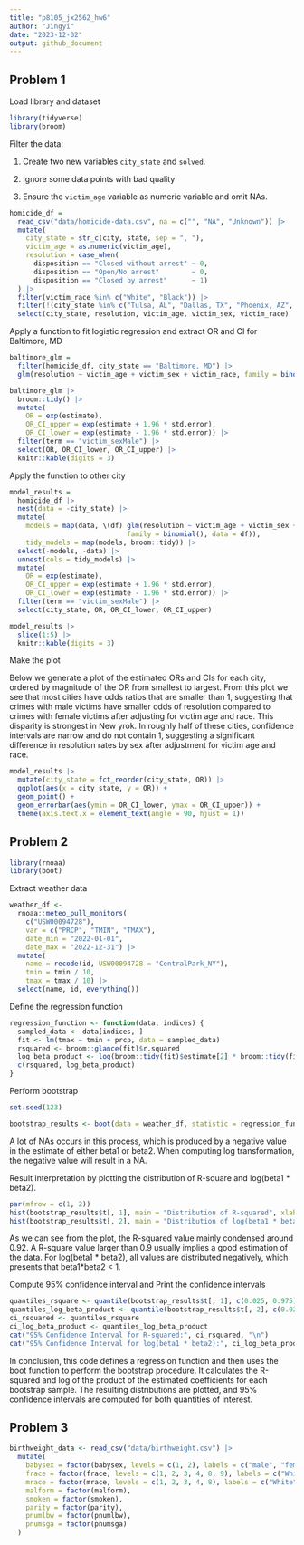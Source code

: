 ```yaml
---
title: "p8105_jx2562_hw6"
author: "Jingyi"
date: "2023-12-02"
output: github_document
---
```



## Problem 1

Load library and dataset
```r
library(tidyverse)
library(broom)
```

Filter the data:

1.    Create two new variables `city_state` and `solved`.

2.    Ignore some data points with bad quality

3.    Ensure the `victim_age` variable as numeric variable and omit NAs.

```r
homicide_df = 
  read_csv("data/homicide-data.csv", na = c("", "NA", "Unknown")) |> 
  mutate(
    city_state = str_c(city, state, sep = ", "),
    victim_age = as.numeric(victim_age),
    resolution = case_when(
      disposition == "Closed without arrest" ~ 0,
      disposition == "Open/No arrest"        ~ 0,
      disposition == "Closed by arrest"      ~ 1)
  ) |> 
  filter(victim_race %in% c("White", "Black")) |> 
  filter(!(city_state %in% c("Tulsa, AL", "Dallas, TX", "Phoenix, AZ", "Kansas City, MO"))) |> 
  select(city_state, resolution, victim_age, victim_sex, victim_race)
```

Apply a function to fit logistic regression and extract OR and CI for Baltimore, MD
```r
baltimore_glm = 
  filter(homicide_df, city_state == "Baltimore, MD") |> 
  glm(resolution ~ victim_age + victim_sex + victim_race, family = binomial(), data = _)

baltimore_glm |> 
  broom::tidy() |> 
  mutate(
    OR = exp(estimate), 
    OR_CI_upper = exp(estimate + 1.96 * std.error),
    OR_CI_lower = exp(estimate - 1.96 * std.error)) |> 
  filter(term == "victim_sexMale") |> 
  select(OR, OR_CI_lower, OR_CI_upper) |>
  knitr::kable(digits = 3)
```

Apply the function to other city
```r
model_results = 
  homicide_df |> 
  nest(data = -city_state) |> 
  mutate(
    models = map(data, \(df) glm(resolution ~ victim_age + victim_sex + victim_race, 
                             family = binomial(), data = df)),
    tidy_models = map(models, broom::tidy)) |> 
  select(-models, -data) |> 
  unnest(cols = tidy_models) |> 
  mutate(
    OR = exp(estimate), 
    OR_CI_upper = exp(estimate + 1.96 * std.error),
    OR_CI_lower = exp(estimate - 1.96 * std.error)) |> 
  filter(term == "victim_sexMale") |> 
  select(city_state, OR, OR_CI_lower, OR_CI_upper)

model_results |>
  slice(1:5) |> 
  knitr::kable(digits = 3)
```

Make the plot

Below we generate a plot of the estimated ORs and CIs for each city, ordered by magnitude of the OR from smallest to largest. From this plot we see that most cities have odds ratios that are smaller than 1, suggesting that crimes with male victims have smaller odds of resolution compared to crimes with female victims after adjusting for victim age and race. This disparity is strongest in New yrok. In roughly half of these cities, confidence intervals are narrow and do not contain 1, suggesting a significant difference in resolution rates by sex after adjustment for victim age and race. 
```r
model_results |> 
  mutate(city_state = fct_reorder(city_state, OR)) |> 
  ggplot(aes(x = city_state, y = OR)) + 
  geom_point() + 
  geom_errorbar(aes(ymin = OR_CI_lower, ymax = OR_CI_upper)) + 
  theme(axis.text.x = element_text(angle = 90, hjust = 1))
```


## Problem 2

```r
library(rnoaa)
library(boot)
```

Extract weather data

```r
weather_df <- 
  rnoaa::meteo_pull_monitors(
    c("USW00094728"),
    var = c("PRCP", "TMIN", "TMAX"), 
    date_min = "2022-01-01",
    date_max = "2022-12-31") |>
  mutate(
    name = recode(id, USW00094728 = "CentralPark_NY"),
    tmin = tmin / 10,
    tmax = tmax / 10) |>
  select(name, id, everything())
```

Define the regression function
```r
regression_function <- function(data, indices) {
  sampled_data <- data[indices, ]
  fit <- lm(tmax ~ tmin + prcp, data = sampled_data)
  rsquared <- broom::glance(fit)$r.squared
  log_beta_product <- log(broom::tidy(fit)$estimate[2] * broom::tidy(fit)$estimate[3])
  c(rsquared, log_beta_product)
}
```

Perform bootstrap
```r
set.seed(123)

bootstrap_results <- boot(data = weather_df, statistic = regression_function, R = 5000)
```

A lot of NAs occurs in this process, which is produced by a negative value in the estimate of either beta1 or beta2. When computing log transformation, the negative value will result in a NA. 

Result interpretation by plotting the distribution of R-square and log(beta1 * beta2).
```r
par(mfrow = c(1, 2))
hist(bootstrap_results$t[, 1], main = "Distribution of R-squared", xlab = "R-squared")
hist(bootstrap_results$t[, 2], main = "Distribution of log(beta1 * beta2)", xlab = "log(beta1 * beta2)")
```
As we can see from the plot, the R-squared value mainly condensed around 0.92. A R-square value larger than 0.9 usually implies a good estimation of the data. For log(beta1 * beta2), all values are distributed negatively, which presents that beta1*beta2 < 1.

Compute 95% confidence interval and Print the confidence intervals
```r
quantiles_rsquare <- quantile(bootstrap_results$t[, 1], c(0.025, 0.975), dimnames = FALSE, na.rm = T)
quantiles_log_beta_product <- quantile(bootstrap_results$t[, 2], c(0.025, 0.975), dimnames = FALSE, na.rm = T)
ci_rsquared <- quantiles_rsquare
ci_log_beta_product <- quantiles_log_beta_product
cat("95% Confidence Interval for R-squared:", ci_rsquared, "\n")
cat("95% Confidence Interval for log(beta1 * beta2):", ci_log_beta_product, "\n")
```

In conclusion, this code defines a regression function and then uses the boot function to perform the bootstrap procedure. It calculates the R-squared and log of the product of the estimated coefficients for each bootstrap sample. The resulting distributions are plotted, and 95% confidence intervals are computed for both quantities of interest.


## Problem 3

```r
birthweight_data <- read_csv("data/birthweight.csv") |>
  mutate(
    babysex = factor(babysex, levels = c(1, 2), labels = c("male", "female")),
    frace = factor(frace, levels = c(1, 2, 3, 4, 8, 9), labels = c("White", "Black", "Asian", "Puerto Rican", "Other", "Unknown")),
    mrace = factor(mrace, levels = c(1, 2, 3, 4, 8), labels = c("White", "Black", "Asian", "Puerto Rican", "Other")),
    malform = factor(malform),
    smoken = factor(smoken),
    parity = factor(parity),
    pnumlbw = factor(pnumlbw),
    pnumsga = factor(pnumsga)
  )

```

